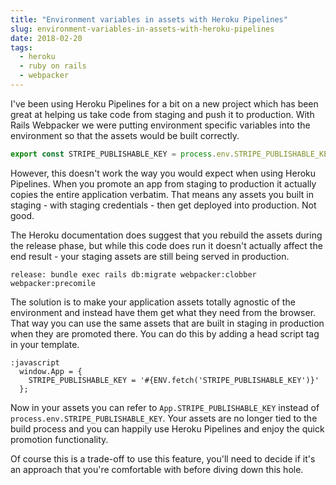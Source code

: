 ---
title: "Environment variables in assets with Heroku Pipelines"
slug: environment-variables-in-assets-with-heroku-pipelines
date: 2018-02-20
tags:
  - heroku
  - ruby on rails
  - webpacker
---

I've been using Heroku Pipelines for a bit on a new project which has been great at helping us take code from staging and push it to production. With Rails Webpacker we were putting environment specific variables into the environment so that the assets would be built correctly.

```js
export const STRIPE_PUBLISHABLE_KEY = process.env.STRIPE_PUBLISHABLE_KEY;
```

However, this doesn't work the way you would expect when using Heroku Pipelines. When you promote an app from staging to production it actually copies the entire application verbatim. That means any assets you built in staging - with staging credentials - then get deployed into production. Not good.

The Heroku documentation does suggest that you rebuild the assets during the release phase, but while this code does run it doesn't actually affect the end result - your staging assets are still being served in production.

```shell
release: bundle exec rails db:migrate webpacker:clobber webpacker:precomile
```

The solution is to make your application assets totally agnostic of the environment and instead have them get what they need from the browser. That way you can use the same assets that are built in staging in production when they are promoted there. You can do this by adding a head script tag in your template.

```haml
:javascript
  window.App = {
    STRIPE_PUBLISHABLE_KEY = '#{ENV.fetch('STRIPE_PUBLISHABLE_KEY')}'
  };
```

Now in your assets you can refer to `App.STRIPE_PUBLISHABLE_KEY` instead of `process.env.STRIPE_PUBLISHABLE_KEY`. Your assets are no longer tied to the build process and you can happily use Heroku Pipelines and enjoy the quick promotion functionality.

Of course this is a trade-off to use this feature, you'll need to decide if it's an approach that you're comfortable with before diving down this hole.
